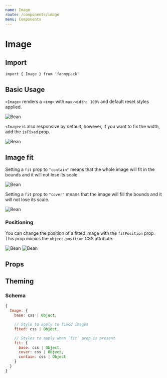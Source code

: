 ```yaml
---
name: Image
route: /components/image
menu: Components
---
```



# Image

## Import

`import { Image } from 'fannypack'`

## Basic Usage

`<Image>` renders a `<img>` with `max-width: 100%`  and default reset styles applied.

<Playground>
  <Image src="https://raw.githubusercontent.com/fannypackui/fannypack/master/src/_docs/bean.jpg" alt="Bean" width={500} />
</Playground>

`<Image>` is also responsive by default, however, if you want to fix the width, add the `isFixed` prop.

<Playground>
  <Image isFixed src="https://raw.githubusercontent.com/fannypackui/fannypack/master/src/_docs/bean.jpg" alt="Bean" width={500} />
</Playground>

## Image fit

Setting a `fit` prop to `"contain"` means that the whole image will fit in the bounds and it will not lose its scale.

<Playground>
  <Image fit="contain" height={300} width={300} src="https://raw.githubusercontent.com/fannypackui/fannypack/master/src/_docs/bean.jpg" alt="Bean" backgroundColor="whitesmoke" />
</Playground>

Setting a `fit` prop to `"cover"` means that the image will fill the bounds and it will not lose its scale.

<Playground>
  <Image fit="cover" height={300} width={300} src="https://raw.githubusercontent.com/fannypackui/fannypack/master/src/_docs/bean.jpg" alt="Bean" backgroundColor="whitesmoke" />
</Playground>

### Positioning

You can change the position of a fitted image with the `fitPosition` prop. This prop mimics the `object-position` CSS attribute.

<Playground>
  <Image fit="contain" fitPosition="top" height={300} width={300} src="https://raw.githubusercontent.com/fannypackui/fannypack/master/src/_docs/bean.jpg" alt="Bean" backgroundColor="whitesmoke" />
</Playground>

<Playground>
  <Image fit="cover" fitPosition="10px 5px" height={300} width={300} src="https://raw.githubusercontent.com/fannypackui/fannypack/master/src/_docs/bean.jpg" alt="Bean" backgroundColor="whitesmoke" />
</Playground>

## Props

<PropsTable component={Image} />

## Theming

### Schema

```jsx
{
  Image: {
    base: css | Object,

    // Style to apply to fixed images
    fixed: css | Object,

    // Styles to apply when `fit` prop is present
    fit: {
      base: css | Object,
      cover: css | Object,
      contain: css | Object
    }
  }
}
```
